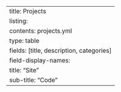 ---
title: Projects
listing:
  contents: projects.yml
  type: table
  fields: [title, description, categories]
  field-display-names:
    title: "Site"
    sub-title: "Code"
---